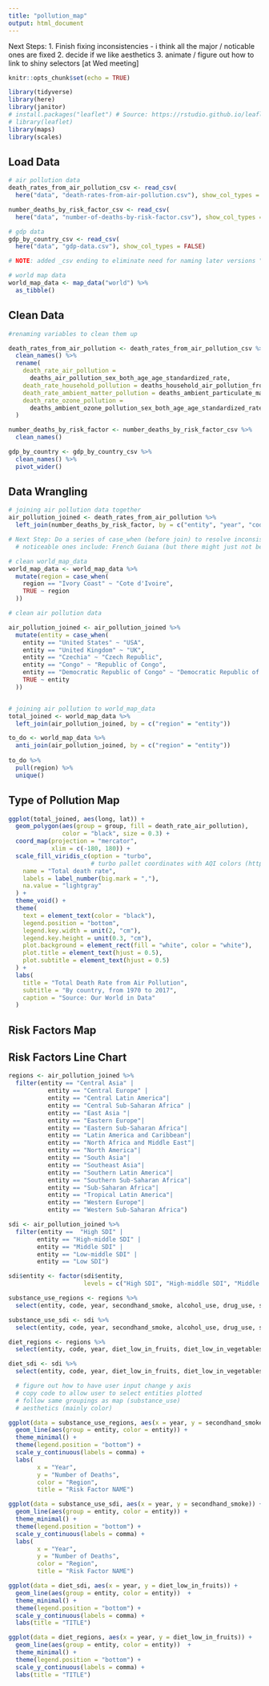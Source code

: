 ```yaml
---
title: "pollution_map"
output: html_document
---
```


Next Steps: 
1. Finish fixing inconsistencies - i think all the major / noticable ones are fixed
2. decide if we like aesthetics 
3. animate / figure out how to link to shiny selectors [at Wed meeting]

```r
knitr::opts_chunk$set(echo = TRUE)

library(tidyverse)
library(here)
library(janitor)
# install.packages("leaflet") # Source: https://rstudio.github.io/leaflet/
# library(leaflet)
library(maps)
library(scales)
```

## Load Data 

```r
# air pollution data
death_rates_from_air_pollution_csv <- read_csv(
  here("data", "death-rates-from-air-pollution.csv"), show_col_types = FALSE)

number_deaths_by_risk_factor_csv <- read_csv(
  here("data", "number-of-deaths-by-risk-factor.csv"), show_col_types = FALSE)

# gdp data
gdp_by_country_csv <- read_csv(
  here("data", "gdp-data.csv"), show_col_types = FALSE)

# NOTE: added _csv ending to eliminate need for naming later versions "clean"

# world map data
world_map_data <- map_data("world") %>% 
  as_tibble()
```

## Clean Data 

```r

#renaming variables to clean them up 

death_rates_from_air_pollution <- death_rates_from_air_pollution_csv %>%
  clean_names() %>%
  rename(
    death_rate_air_pollution =
      deaths_air_pollution_sex_both_age_age_standardized_rate,
    death_rate_household_pollution = deaths_household_air_pollution_from_solid_fuels_sex_both_age_age_standardized_rate,
    death_rate_ambient_matter_pollution = deaths_ambient_particulate_matter_pollution_sex_both_age_age_standardized_rate,
    death_rate_ozone_pollution =
      deaths_ambient_ozone_pollution_sex_both_age_age_standardized_rate
  )

number_deaths_by_risk_factor <- number_deaths_by_risk_factor_csv %>%
  clean_names()

gdp_by_country <- gdp_by_country_csv %>%
  clean_names() %>%
  pivot_wider()
```

## Data Wrangling 

```r
# joining air pollution data together
air_pollution_joined <- death_rates_from_air_pollution %>% 
  left_join(number_deaths_by_risk_factor, by = c("entity", "year", "code"))

# Next Step: Do a series of case_when (before join) to resolve inconsistencies 
  # noticeable ones include: French Guiana (but there might just not be data on this)

# clean world_map_data 
world_map_data <- world_map_data %>% 
  mutate(region = case_when(
    region == "Ivory Coast" ~ "Cote d'Ivoire", 
    TRUE ~ region
  ))

# clean air pollution data

air_pollution_joined <- air_pollution_joined %>% 
  mutate(entity = case_when(
    entity == "United States" ~ "USA", 
    entity == "United Kingdom" ~ "UK",
    entity == "Czechia" ~ "Czech Republic",
    entity == "Congo" ~ "Republic of Congo",
    entity == "Democratic Republic of Congo" ~ "Democratic Republic of the Congo",
    TRUE ~ entity
  ))


# joining air pollution to world_map_data
total_joined <- world_map_data %>% 
  left_join(air_pollution_joined, by = c("region" = "entity"))

to_do <- world_map_data %>% 
  anti_join(air_pollution_joined, by = c("region" = "entity"))
  
to_do %>% 
  pull(region) %>% 
  unique()

```

## Type of Pollution Map 

```r
ggplot(total_joined, aes(long, lat)) + 
  geom_polygon(aes(group = group, fill = death_rate_air_pollution), 
               color = "black", size = 0.3) + 
  coord_map(projection = "mercator", 
            xlim = c(-180, 180)) + 
  scale_fill_viridis_c(option = "turbo", 
                       # turbo pallet coordinates with AQI colors (https://webcam.srs.fs.fed.us/test/AQI.shtml)
    name = "Total death rate",
    labels = label_number(big.mark = ","),
    na.value = "lightgray" 
  ) +
  theme_void() +  
  theme(
    text = element_text(color = "black"),
    legend.position = "bottom",
    legend.key.width = unit(2, "cm"),
    legend.key.height = unit(0.3, "cm"),
    plot.background = element_rect(fill = "white", color = "white"),
    plot.title = element_text(hjust = 0.5),
    plot.subtitle = element_text(hjust = 0.5)
  ) +
  labs(
    title = "Total Death Rate from Air Pollution",
    subtitle = "By country, from 1970 to 2017",
    caption = "Source: Our World in Data"
  )

```

## Risk Factors Map 

## Risk Factors Line Chart 

```r
regions <- air_pollution_joined %>% 
  filter(entity == "Central Asia" | 
           entity == "Central Europe" | 
           entity == "Central Latin America"| 
           entity == "Central Sub-Saharan Africa" | 
           entity == "East Asia "| 
           entity == "Eastern Europe"| 
           entity == "Eastern Sub-Saharan Africa"| 
           entity == "Latin America and Caribbean"| 
           entity == "North Africa and Middle East"| 
           entity == "North America"| 
           entity == "South Asia"| 
           entity == "Southeast Asia"| 
           entity == "Southern Latin America"| 
           entity == "Southern Sub-Saharan Africa"| 
           entity == "Sub-Saharan Africa"| 
           entity == "Tropical Latin America"| 
           entity == "Western Europe"| 
           entity == "Western Sub-Saharan Africa") 

sdi <- air_pollution_joined %>% 
  filter(entity ==  "High SDI" | 
        entity == "High-middle SDI" | 
        entity == "Middle SDI" | 
        entity == "Low-middle SDI" |
        entity == "Low SDI") 

sdi$entity <- factor(sdi$entity, 
                     levels = c("High SDI", "High-middle SDI", "Middle SDI", "Low-middle SDI", "Low SDI"))
```

```r
substance_use_regions <- regions %>% 
  select(entity, code, year, secondhand_smoke, alcohol_use, drug_use, smoking)

substance_use_sdi <- sdi %>% 
  select(entity, code, year, secondhand_smoke, alcohol_use, drug_use, smoking)

diet_regions <- regions %>% 
  select(entity, code, year, diet_low_in_fruits, diet_low_in_vegetables, diet_low_in_nuts_and_seeds, diet_low_in_whole_grains, diet_high_in_sodium)

diet_sdi <- sdi %>% 
  select(entity, code, year, diet_low_in_fruits, diet_low_in_vegetables, diet_low_in_nuts_and_seeds, diet_low_in_whole_grains, diet_high_in_sodium)

```


```r

  # figure out how to have user input change y axis 
  # copy code to allow user to select entities plotted
  # follow same groupings as map (substance_use)
  # aesthetics (mainly color)

ggplot(data = substance_use_regions, aes(x = year, y = secondhand_smoke)) + 
  geom_line(aes(group = entity, color = entity)) + 
  theme_minimal() + 
  theme(legend.position = "bottom") + 
  scale_y_continuous(labels = comma) + 
  labs(
        x = "Year",
        y = "Number of Deaths",
        color = "Region",
        title = "Risk Factor NAME")

ggplot(data = substance_use_sdi, aes(x = year, y = secondhand_smoke)) + 
  geom_line(aes(group = entity, color = entity)) + 
  theme_minimal() + 
  theme(legend.position = "bottom") + 
  scale_y_continuous(labels = comma) + 
  labs(
        x = "Year",
        y = "Number of Deaths",
        color = "Region",
        title = "Risk Factor NAME")

ggplot(data = diet_sdi, aes(x = year, y = diet_low_in_fruits)) + 
  geom_line(aes(group = entity, color = entity))  + 
  theme_minimal() + 
  theme(legend.position = "bottom") + 
  scale_y_continuous(labels = comma) + 
  labs(title = "TITLE")

ggplot(data = diet_regions, aes(x = year, y = diet_low_in_fruits)) + 
  geom_line(aes(group = entity, color = entity))  + 
  theme_minimal() + 
  theme(legend.position = "bottom") + 
  scale_y_continuous(labels = comma) + 
  labs(title = "TITLE")

```



